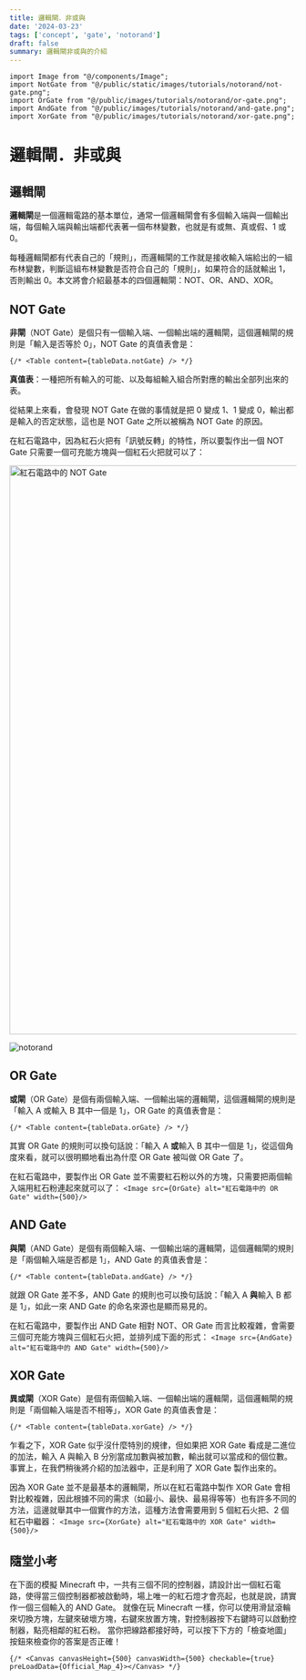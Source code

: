 ```yaml
---
title: 邏輯閘．非或與
date: '2024-03-23'
tags: ['concept', 'gate', 'notorand']
draft: false
summary: 邏輯閘非或與的介紹
---
```


```
import Image from "@/components/Image";
import NotGate from "@/public/static/images/tutorials/notorand/not-gate.png";
import OrGate from "@/public/images/tutorials/notorand/or-gate.png";
import AndGate from "@/public/images/tutorials/notorand/and-gate.png";
import XorGate from "@/public/images/tutorials/notorand/xor-gate.png";
```
# 邏輯閘．非或與

## 邏輯閘
**邏輯閘**是一個邏輯電路的基本單位，通常一個邏輯閘會有多個輸入端與一個輸出端，每個輸入端與輸出端都代表著一個布林變數，也就是有或無、真或假、1 或 0。

每種邏輯閘都有代表自己的「規則」，而邏輯閘的工作就是接收輸入端給出的一組布林變數，判斷這組布林變數是否符合自己的「規則」，如果符合的話就輸出 1，否則輸出 0。本文將會介紹最基本的四個邏輯閘：NOT、OR、AND、XOR。

## NOT Gate
**非閘**（NOT Gate）是個只有一個輸入端、一個輸出端的邏輯閘，這個邏輯閘的規則是「輸入是否等於 0」，NOT Gate 的真值表會是：
```
{/* <Table content={tableData.notGate} /> */}
```

<div className="rs-prop"><b>真值表</b>：一種把所有輸入的可能、以及每組輸入組合所對應的輸出全部列出來的表。</div>

從結果上來看，會發現 NOT Gate 在做的事情就是把 0 變成 1、1 變成 0，輸出都是輸入的否定狀態，這也是 NOT Gate 之所以被稱為 NOT Gate 的原因。

在紅石電路中，因為紅石火把有「訊號反轉」的特性，所以要製作出一個 NOT Gate 只需要一個可充能方塊與一個紅石火把就可以了：

<Image src='/static/images/tutorials/notorand/not-gate.png' alt="紅石電路中的 NOT Gate" width='600' height='1000'/>

![notorand](/static/images/tutorials/notorand/not-gate.png)

## OR Gate
<b>或閘</b>（OR Gate）是個有兩個輸入端、一個輸出端的邏輯閘，這個邏輯閘的規則是「輸入 A 或輸入 B 其中一個是 1」，OR Gate 的真值表會是：

```{/* <Table content={tableData.orGate} /> */}```

其實 OR Gate 的規則可以換句話說：「輸入 A <b>或</b>輸入 B 其中一個是 1」，從這個角度來看，就可以很明顯地看出為什麼 OR Gate 被叫做 OR Gate 了。

在紅石電路中，要製作出 OR Gate 並不需要紅石粉以外的方塊，只需要把兩個輸入端用紅石粉連起來就可以了：
```<Image src={OrGate} alt="紅石電路中的 OR Gate" width={500}/>```

## AND Gate
<b>與閘</b>（AND Gate）是個有兩個輸入端、一個輸出端的邏輯閘，這個邏輯閘的規則是「兩個輸入端是否都是 1」，AND Gate 的真值表會是：

```{/* <Table content={tableData.andGate} /> */}```

就跟 OR Gate 差不多，AND Gate 的規則也可以換句話說：「輸入 A <b>與</b>輸入 B 都是 1」，如此一來 AND Gate 的命名來源也是顯而易見的。

在紅石電路中，要製作出 AND Gate 相對 NOT、OR Gate 而言比較複雜，會需要三個可充能方塊與三個紅石火把，並排列成下面的形式：
```<Image src={AndGate} alt="紅石電路中的 AND Gate" width={500}/>```

## XOR Gate
<b>異或閘</b>（XOR Gate）是個有兩個輸入端、一個輸出端的邏輯閘，這個邏輯閘的規則是「兩個輸入端是否不相等」，XOR Gate 的真值表會是：

```{/* <Table content={tableData.xorGate} /> */}```

乍看之下，XOR Gate 似乎沒什麼特別的規律，但如果把 XOR Gate 看成是二進位的加法，輸入 A 與輸入 B 分別當成加數與被加數，輸出就可以當成和的個位數。事實上，在我們稍後將介紹的加法器中，正是利用了 XOR Gate 製作出來的。

因為 XOR Gate 並不是最基本的邏輯閘，所以在紅石電路中製作 XOR Gate 會相對比較複雜，因此根據不同的需求（如最小、最快、最易得等等）也有許多不同的方法，這邊就舉其中一個實作的方法，這種方法會需要用到 5 個紅石火把、2 個紅石中繼器：
```<Image src={XorGate} alt="紅石電路中的 XOR Gate" width={500}/>```

## 隨堂小考
在下面的模擬 Minecraft 中，一共有三個不同的控制器，請設計出一個紅石電路，使得當三個控制器都被啟動時，場上唯一的紅石燈才會亮起，也就是說，請實作一個三個輸入的 AND Gate。
就像在玩 Minecraft 一樣，你可以使用滑鼠滾輪來切換方塊，左鍵來破壞方塊，右鍵來放置方塊，對控制器按下右鍵時可以啟動控制器，點亮相鄰的紅石粉。
當你把線路都接好時，可以按下下方的「檢查地圖」按鈕來檢查你的答案是否正確！

```{/* <Canvas canvasHeight={500} canvasWidth={500} checkable={true} preLoadData={Official_Map_4}></Canvas> */}```